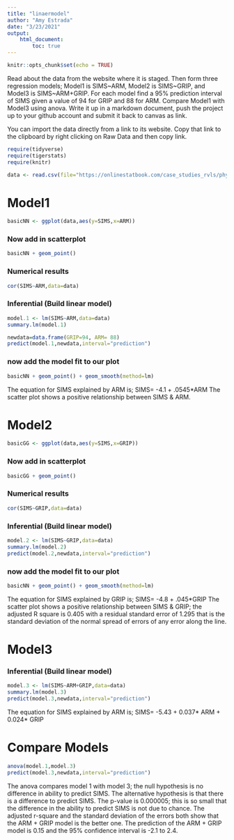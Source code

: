 ```yaml
---
title: "linaermodel"
author: "Amy Estrada"
date: "3/23/2021"
output: 
    html_document:
        toc: true
---
```


```r
knitr::opts_chunk$set(echo = TRUE)
```

Read about the data from the website where it is staged.  Then form three regression models; Model1 is SIMS~ARM, Model2 is SIMS~GRIP, and Model3 is SIMS~ARM+GRIP. For each model find a 95% prediction interval of SIMS given a value of 94  for GRIP and 88 for ARM. Compare Model1 with Model3 using anova. Write it up in a markdown document, push the project up to your github account and submit it back to canvas as link. 

 

You can import the data directly from a link to its website.  Copy that link to the clipboard by right clicking on Raw Data and then copy link.

```r
require(tidyverse)
require(tigerstats)
require(knitr)
```

```r
data <- read.csv(file="https://onlinestatbook.com/case_studies_rvls/physical_strength/data.txt",sep="",header=TRUE) 
```

# Model1
```r
basicNN <- ggplot(data,aes(y=SIMS,x=ARM))
```
### Now add in scatterplot

```r
basicNN + geom_point()
```

### Numerical results

```r
cor(SIMS~ARM,data=data)
```
### Inferential  (Build linear model)
  
```r
model.1 <- lm(SIMS~ARM,data=data)
summary.lm(model.1)
```


```r
newdata=data.frame(GRIP=94, ARM= 88)
predict(model.1,newdata,interval="prediction")
```

### now add the model fit to our plot
  
```r
basicNN + geom_point() + geom_smooth(method=lm)
``` 

The equation for SIMS explained by ARM is;
SIMS= -4.1 + .0545*ARM
The scatter plot shows a positive relationship between SIMS & ARM.

# Model2
```r
basicGG <- ggplot(data,aes(y=SIMS,x=GRIP))
```
### Now add in scatterplot

```r
basicGG + geom_point()
```

### Numerical results

```r
cor(SIMS~GRIP,data=data)
```
### Inferential  (Build linear model)
  
```r
model.2 <- lm(SIMS~GRIP,data=data)
summary.lm(model.2)
predict(model.2,newdata,interval="prediction")
```

### now add the model fit to our plot
  
```r
basicNN + geom_point() + geom_smooth(method=lm)
``` 


The equation for SIMS explained by GRIP is;
SIMS= -4.8 + .045*GRIP
The scatter plot shows a positive relationship between SIMS & GRIP; the adjusted R square is 0.405 with a residual standard error of 1.295 that is the standard deviation of the normal spread of errors of any error along the line.

# Model3

### Inferential  (Build linear model)
  
```r
model.3 <- lm(SIMS~ARM+GRIP,data=data)
summary.lm(model.3)
predict(model.3,newdata,interval="prediction")
```

The equation for SIMS explained by ARM is;
SIMS= -5.43 + 0.037* ARM + 0.024* GRIP

# Compare Models
```r
anova(model.1,model.3)
predict(model.3,newdata,interval="prediction")
```

The anova compares model 1 with model 3; the null hypothesis is no difference in ability to predict SIMS. The alternative hypothesis is that there is a difference to predict SIMS. The p-value is 0.000005; this is so small that the difference in the ability to predict SIMS is not due to chance. The adjusted r-square and the standard deviation of the errors both show that the ARM + GRIP model is the better one. The prediction of the ARM + GRIP model is 0.15 and the 95% confidence interval is -2.1 to 2.4.
